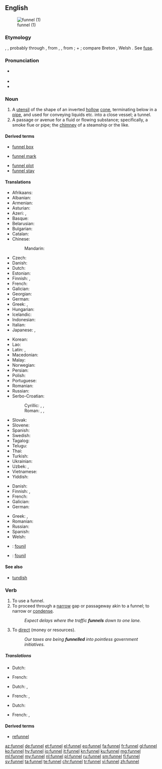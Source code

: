 ==English==
{{wikipedia}}
[[Image:Kitchen_Funnel.jpg|thumb|funnel (1)]]

===Etymology===
{{etyl|ang|en}} {{term|funel|lang=ang}}, {{term|fonel|lang=ang}}, probably through {{etyl|fro|en}}, from {{etyl|la|en}}
{{term|fundibulum|lang=la}}, {{term|infundibulum||funnel|lang=la}}, from {{term|infundere||to pour in|lang=la}};
{{term|in||in|lang=la}} + {{term|fundere||to pour|lang=la}}; compare Breton {{term|founil||funnel}}, Welsh {{term|ffynel||air hole, chimney|lang=cy}}. See [[fuse]].

===Pronunciation===
* {{a|UK}} {{IPA|/ˈfʌnəl/}}
* {{audio|en-us-funnel.ogg|Audio (US)|lang=en}}
* {{rhymes|ʌnəl}}

===Noun===
{{en-noun}}

# A [[utensil]] of the shape of an inverted [[hollow]] [[cone]], terminating below in a [[pipe]], and used for conveying liquids etc. into a close vessel; a tunnel.
# A passage or avenue for a fluid or flowing substance; specifically, a smoke flue or pipe; the [[chimney]] of a steamship or the like.

====Derived terms====
{{rel-top|terms derived from ''funnel (noun)''}}
* [[funnel box]]
<!-- (Mining), an apparatus for collecting finely
crushed ore from water. --Knight.
-->
* [[funnel mark]]
{{rel-mid}}
* [[funnel plot]]
* [[funnel stay]]
<!-- (Naut.), one of the ropes or rods steadying a
steamer's funnel.-->
{{rel-bottom}}

====Translations====
{{trans-top|utensil used to guide poured liquids}}
* Afrikaans: {{t|af|tregter}}
* Albanian: {{t|sq|hinkë}}
* Armenian: {{t|hy|ձագար|tr=jagar|sc=Armn}}
* Asturian: {{t|ast|embudu|m}}
* Azeri: {{t+|az|qıf}}, {{t+|az|huni}}
* Basque: {{t|eu|inbutu}}
* Belarusian: {{t|be|варонка|f|tr=varónka|sc=Cyrl}}
* Bulgarian: {{t+|bg|фуния|f|tr=fúnija}}
* Catalan: {{t|ca|embut|m}}
* Chinese:
*: Mandarin: {{t+|cmn|漏斗|tr=lòudǒu|sc=Hani}}
* Czech: {{t|cs|trychtýř|m}}
* Danish: {{t|da|tragt|c}}
* Dutch: {{t+|nl|trechter}}
* Estonian: {{t|et|lehter}}
* Finnish: {{t+|fi|suppilo}}, {{t+|fi|tratti}}
* French: {{t+|fr|entonnoir|m}}
* Galician: {{t|gl|funil}}
* Georgian: {{t|ka|ძაბრი|tr=jabri|sc=Geor}}
* German: {{t+|de|Trichter|m}}
* Greek: {{t+|el|χωνί|n|tr=choní|sc=Grek}}, {{t+|el|χοάνη|f|tr=choáni|sc=Grek}}
* Hungarian: {{t+|hu|tölcsér}}
* Icelandic: {{t|is|trekt}}
* Indonesian: {{t+|id|corong}}
* Italian: {{t+|it|imbuto|m}}
* Japanese: {{t|ja|漏斗|tr=ろうと, rōto, じょうご, jōgo}}, {{t|ja|ファンネル|tr=fanneru|sc=Jpan}}
{{trans-mid}}
* Korean: {{t|ko|퍼널|tr=peoneol|sc=Hang}}
* Lao: {{t|lo|ດ່ຽວຈັບ|tr=diav chab|sc=Laoo}}
* Latin: {{t|la|fundibulum}}, {{t|la|infundibulum}}
* Macedonian: {{t|mk|инка|f|tr=ínka}}
* Malay: {{t|ms|corong}}
* Norwegian: {{t+|no|trakt}}
* Persian: {{t+|fa|قیف|tr=qif}}
* Polish: {{t|pl|lejek|m}}
* Portuguese: {{t+|pt|funil|m}}
* Romanian: {{t+|ro|pâlnie|f}}
* Russian: {{t+|ru|воронка|f|tr=vorónka|sc=Cyrl}}
* Serbo-Croatian:
*: Cyrillic: {{t|sh|левак|m}}, {{t|sh|љевак|m}}, {{t|sh|лијевак|m}}
*: Roman: {{t|sh|levak|m}}, {{t|sh|ljevak|m}}, {{t|sh|lijevak|m}}
* Slovak: {{t|sk|lievik|m}}
* Slovene: {{t+|sl|lijak|m}}
* Spanish: {{t+|es|embudo|m}}
* Swedish: {{t+|sv|tratt|c}}
* Tagalog: {{t|tl|imbudo}}
* Telugu: {{t+|te|గరాటు|tr=garaaTu}}
* Thai: {{t+|th|กรวย|tr=kruai|sc=Thai}}
* Turkish: {{t+|tr|huni}}
* Ukrainian: {{t|uk|воронка|f|tr=vorónka|sc=Cyrl}}
* Uzbek: {{t|uz|mo'ri}}, {{t|uz|mo'rikon}}
* Vietnamese: {{t|vi|cái quặn}}
* Yiddish: {{t|yi|לייקע|m|tr=lyyqʻ|sc=Hebr}}
{{trans-bottom}}

{{trans-top|smoke flue, chimney}}
* Danish: {{t|da|skorstenspibe|c}}
* Finnish: {{t+|fi|savukanava}}, {{t+|fi|savupiippu}}
* French: {{t+|fr|cheminée|f}}
* Galician: {{t+|gl|cheminea|f}}
* German: {{t+|de|Schlot|m}}
{{trans-mid}}
* Greek: {{t+|el|καπνοδόχος|f|tr=kapnodóchos|sc=Grek}}, {{qualifier|ships etc.}} {{t+|el|φουγάρο|n|tr=fougáro}}
* Romanian: {{t+|ro|cos|m|alt=cos (de fum)}}
* Russian: {{t+|ru|дымоход|m|tr=dymoxód|sc=Cyrl}}
* Spanish: {{t+|es|chimenea|f}}
* Welsh: {{t|cy|ffynnel}}
{{trans-bottom}}

{{checktrans-top}}
* {{ttbc|br}}: [[founil]]
* {{ttbc|frp}}: [[founil]]
{{trans-bottom}}

====See also====
* [[tundish]]

===Verb===
{{en-verb|funnels|'''[[funnelling]]''' or '''[[funneling]]'''|'''[[funnelled]]''' or '''[[funneled]]'''|'''[[funnelled]]''' or '''[[funneled]]'''}}

# To use a funnel.
# To proceed through a [[narrow]] gap or passageway akin to a funnel; to narrow or [[condense]].
#: ''Expect delays where the traffic '''funnels''' down to one lane.''
# {{context|transitive|lang=en}} To [[direct]] (money or resources).
#: ''Our taxes are being '''funnelled''' into pointless government initiatives.''

=====Translations=====
{{trans-top|To use a funnel}}
* Dutch: {{t|nl|door een trechter gieten}}
{{trans-mid}}
* French: {{t|fr|utiliser un entonnoir}}
{{trans-bottom}}
{{trans-top|To proceed through a narrow gap or passageway akin to a funnel}}
* Dutch: {{t|nl|door een kleiner opening voeren}}, {{t+|nl|kanaliseren}}
{{trans-mid}}
* French: {{t+|fr|canaliser}},
{{trans-bottom}}
{{trans-top|To direct (money or resources).}}
* Dutch: {{t|nl|geld doen circuleren}}
{{trans-mid}}
* French: {{t|fr|faire circuler des resources ou de l'argent}},
{{trans-bottom}}

====Derived terms====
* [[refunnel]]

[[az:funnel]]
[[de:funnel]]
[[et:funnel]]
[[el:funnel]]
[[eo:funnel]]
[[fa:funnel]]
[[fr:funnel]]
[[gl:funnel]]
[[ko:funnel]]
[[hy:funnel]]
[[io:funnel]]
[[it:funnel]]
[[kn:funnel]]
[[ku:funnel]]
[[mg:funnel]]
[[ml:funnel]]
[[my:funnel]]
[[nl:funnel]]
[[pl:funnel]]
[[ru:funnel]]
[[sm:funnel]]
[[fi:funnel]]
[[sv:funnel]]
[[ta:funnel]]
[[te:funnel]]
[[chr:funnel]]
[[tr:funnel]]
[[vi:funnel]]
[[zh:funnel]]